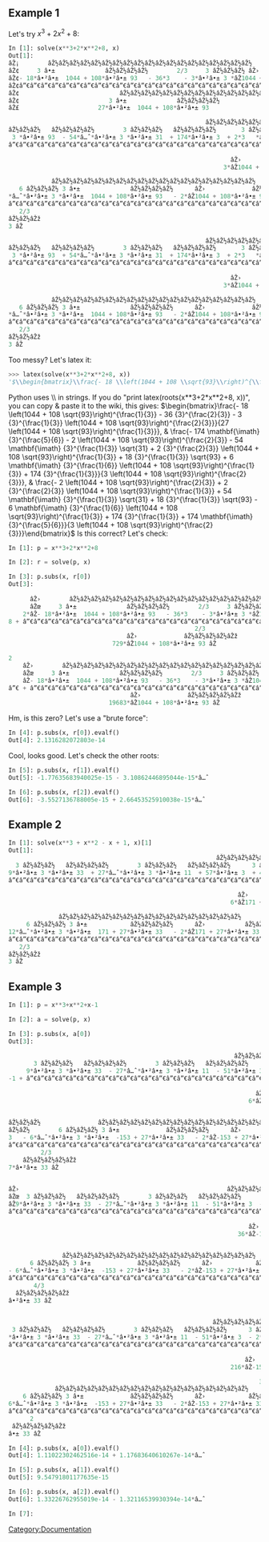 ==Example 1==

Let's try <math>x^3 + 2x^2 + 8</math>:
<source lang="python">
In [1]: solve(x**3+2*x**2+8, x)
Out[1]: 
âŽ¡        âŽ½âŽ½âŽ½âŽ½âŽ½âŽ½âŽ½âŽ½âŽ½âŽ½âŽ½âŽ½âŽ½âŽ½âŽ½âŽ½âŽ½âŽ½âŽ½                                        2/3       
âŽ¢     3 â•±              âŽ½âŽ½âŽ½âŽ½        2/3     3 âŽ½âŽ½âŽ½ âŽ›             âŽ½âŽ½âŽ½âŽ½âŽž        3 
âŽ¢- 18*â•²â•±  1044 + 108*â•²â•± 93   - 36*3    - 3*â•²â•± 3 *âŽ1044 + 108*â•²â•± 93 âŽ      18*â•²â•±
âŽ¢â”€â”€â”€â”€â”€â”€â”€â”€â”€â”€â”€â”€â”€â”€â”€â”€â”€â”€â”€â”€â”€â”€â”€â”€â”€â”€â”€â”€â”€â”€â”€â”€â”€â”€â”€â”€â”€â”€â”€â”€â”€â”€â”€â”€â”€â”€â”€â”€â”€â”€â”€â”€â”€â”€â”€â”€â”€â”€â”€â”€â”€â”€â”€â”€â”€â”€â”€â”€â”€â”€, â”€â”€â”€â”€â”€
âŽ¢                            âŽ½âŽ½âŽ½âŽ½âŽ½âŽ½âŽ½âŽ½âŽ½âŽ½âŽ½âŽ½âŽ½âŽ½âŽ½âŽ½âŽ½âŽ½âŽ½                              
âŽ¢                         3 â•±              âŽ½âŽ½âŽ½âŽ½                               
âŽ£                      27*â•²â•±  1044 + 108*â•²â•± 93                                

                                                       âŽ½âŽ½âŽ½âŽ½âŽ½âŽ½âŽ½âŽ½âŽ½âŽ½âŽ½âŽ½âŽ½âŽ½âŽ½âŽ½âŽ½âŽ½âŽ½    
âŽ½âŽ½âŽ½   âŽ½âŽ½âŽ½âŽ½        3 âŽ½âŽ½âŽ½   âŽ½âŽ½âŽ½âŽ½       3 âŽ½âŽ½âŽ½      2/3 3 â•±              âŽ½âŽ½âŽ½âŽ½     
 3 *â•²â•± 93  - 54*â…ˆ*â•²â•± 3 *â•²â•± 31  + 174*â•²â•± 3  + 2*3   *â•²â•±  1044 + 108*â•²â•± 93   + 6
â”€â”€â”€â”€â”€â”€â”€â”€â”€â”€â”€â”€â”€â”€â”€â”€â”€â”€â”€â”€â”€â”€â”€â”€â”€â”€â”€â”€â”€â”€â”€â”€â”€â”€â”€â”€â”€â”€â”€â”€â”€â”€â”€â”€â”€â”€â”€â”€â”€â”€â”€â”€â”€â”€â”€â”€â”€â”€â”€â”€â”€â”€â”€â”€â”€â”€â”€â”€â”€â”€â”€â”€â”€â”€â”€â”€â”€â”€
                                                                              
                                                              âŽ›             âŽ½âŽ½
                                                            3*âŽ1044 + 108*â•²â•± 9

            âŽ½âŽ½âŽ½âŽ½âŽ½âŽ½âŽ½âŽ½âŽ½âŽ½âŽ½âŽ½âŽ½âŽ½âŽ½âŽ½âŽ½âŽ½âŽ½                        2/3                    
   6 âŽ½âŽ½âŽ½ 3 â•±              âŽ½âŽ½âŽ½âŽ½      âŽ›             âŽ½âŽ½âŽ½âŽ½âŽž             5/6     3 
*â…ˆ*â•²â•± 3 *â•²â•±  1044 + 108*â•²â•± 93   - 2*âŽ1044 + 108*â•²â•± 93 âŽ     - 174*â…ˆ*3     18*â•²â•±
â”€â”€â”€â”€â”€â”€â”€â”€â”€â”€â”€â”€â”€â”€â”€â”€â”€â”€â”€â”€â”€â”€â”€â”€â”€â”€â”€â”€â”€â”€â”€â”€â”€â”€â”€â”€â”€â”€â”€â”€â”€â”€â”€â”€â”€â”€â”€â”€â”€â”€â”€â”€â”€â”€â”€â”€â”€â”€â”€â”€â”€â”€â”€â”€â”€â”€â”€â”€â”€â”€â”€, â”€â”€â”€â”€â”€
   2/3                                                                        
âŽ½âŽ½âŽž                                                                           
3 âŽ                                                                            

                                                       âŽ½âŽ½âŽ½âŽ½âŽ½âŽ½âŽ½âŽ½âŽ½âŽ½âŽ½âŽ½âŽ½âŽ½âŽ½âŽ½âŽ½âŽ½âŽ½    
âŽ½âŽ½âŽ½   âŽ½âŽ½âŽ½âŽ½        3 âŽ½âŽ½âŽ½   âŽ½âŽ½âŽ½âŽ½       3 âŽ½âŽ½âŽ½      2/3 3 â•±              âŽ½âŽ½âŽ½âŽ½     
 3 *â•²â•± 93  + 54*â…ˆ*â•²â•± 3 *â•²â•± 31  + 174*â•²â•± 3  + 2*3   *â•²â•±  1044 + 108*â•²â•± 93   - 6
â”€â”€â”€â”€â”€â”€â”€â”€â”€â”€â”€â”€â”€â”€â”€â”€â”€â”€â”€â”€â”€â”€â”€â”€â”€â”€â”€â”€â”€â”€â”€â”€â”€â”€â”€â”€â”€â”€â”€â”€â”€â”€â”€â”€â”€â”€â”€â”€â”€â”€â”€â”€â”€â”€â”€â”€â”€â”€â”€â”€â”€â”€â”€â”€â”€â”€â”€â”€â”€â”€â”€â”€â”€â”€â”€â”€â”€â”€
                                                                              
                                                              âŽ›             âŽ½âŽ½
                                                            3*âŽ1044 + 108*â•²â•± 9

            âŽ½âŽ½âŽ½âŽ½âŽ½âŽ½âŽ½âŽ½âŽ½âŽ½âŽ½âŽ½âŽ½âŽ½âŽ½âŽ½âŽ½âŽ½âŽ½                        2/3             âŽ¤
   6 âŽ½âŽ½âŽ½ 3 â•±              âŽ½âŽ½âŽ½âŽ½      âŽ›             âŽ½âŽ½âŽ½âŽ½âŽž             5/6âŽ¥
*â…ˆ*â•²â•± 3 *â•²â•±  1044 + 108*â•²â•± 93   - 2*âŽ1044 + 108*â•²â•± 93 âŽ     + 174*â…ˆ*3   âŽ¥
â”€â”€â”€â”€â”€â”€â”€â”€â”€â”€â”€â”€â”€â”€â”€â”€â”€â”€â”€â”€â”€â”€â”€â”€â”€â”€â”€â”€â”€â”€â”€â”€â”€â”€â”€â”€â”€â”€â”€â”€â”€â”€â”€â”€â”€â”€â”€â”€â”€â”€â”€â”€â”€â”€â”€â”€â”€â”€â”€â”€â”€â”€â”€â”€â”€â”€â”€â”€â”€â”€â”€âŽ¥
   2/3                                                                 âŽ¥
âŽ½âŽ½âŽž                                                                    âŽ¥
3 âŽ                                                                     âŽ¦
</source>
Too messy? Let's latex it:
<source lang="python">
>>> latex(solve(x**3+2*x**2+8, x))
'$\\begin{bmatrix}\\frac{- 18 \\left(1044 + 108 \\sqrt{93}\\right)^{\\frac{1}{3}} - 36 {3}^{\\frac{2}{3}} - 3 {3}^{\\frac{1}{3}} \\left(1044 + 108 \\sqrt{93}\\right)^{\\frac{2}{3}}}{27 \\left(1044 + 108 \\sqrt{93}\\right)^{\\frac{1}{3}}}, & \\frac{- 174 \\mathbf{\\imath} {3}^{\\frac{5}{6}} - 2 \\left(1044 + 108 \\sqrt{93}\\right)^{\\frac{2}{3}} - 54 \\mathbf{\\imath} {3}^{\\frac{1}{3}} \\sqrt{31} + 2 {3}^{\\frac{2}{3}} \\left(1044 + 108 \\sqrt{93}\\right)^{\\frac{1}{3}} + 18 {3}^{\\frac{1}{3}} \\sqrt{93} + 6 \\mathbf{\\imath} {3}^{\\frac{1}{6}} \\left(1044 + 108 \\sqrt{93}\\right)^{\\frac{1}{3}} + 174 {3}^{\\frac{1}{3}}}{3 \\left(1044 + 108 \\sqrt{93}\\right)^{\\frac{2}{3}}}, & \\frac{- 2 \\left(1044 + 108 \\sqrt{93}\\right)^{\\frac{2}{3}} + 2 {3}^{\\frac{2}{3}} \\left(1044 + 108 \\sqrt{93}\\right)^{\\frac{1}{3}} + 54 \\mathbf{\\imath} {3}^{\\frac{1}{3}} \\sqrt{31} + 18 {3}^{\\frac{1}{3}} \\sqrt{93} - 6 \\mathbf{\\imath} {3}^{\\frac{1}{6}} \\left(1044 + 108 \\sqrt{93}\\right)^{\\frac{1}{3}} + 174 {3}^{\\frac{1}{3}} + 174 \\mathbf{\\imath} {3}^{\\frac{5}{6}}}{3 \\left(1044 + 108 \\sqrt{93}\\right)^{\\frac{2}{3}}}\\end{bmatrix}$'
</source>
Python uses \\ in strings. If you do "print latex(roots(x**3+2*x**2+8, x))", you can copy & paste it to the wiki,
this gives:
<math>
\begin{bmatrix}\frac{- 18 \left(1044 + 108 \sqrt{93}\right)^{\frac{1}{3}} - 36 {3}^{\frac{2}{3}} - 3 {3}^{\frac{1}{3}} \left(1044 + 108 \sqrt{93}\right)^{\frac{2}{3}}}{27 \left(1044 + 108 \sqrt{93}\right)^{\frac{1}{3}}}, & \frac{- 174 \mathbf{\imath} {3}^{\frac{5}{6}} - 2 \left(1044 + 108 \sqrt{93}\right)^{\frac{2}{3}} - 54 \mathbf{\imath} {3}^{\frac{1}{3}} \sqrt{31} + 2 {3}^{\frac{2}{3}} \left(1044 + 108 \sqrt{93}\right)^{\frac{1}{3}} + 18 {3}^{\frac{1}{3}} \sqrt{93} + 6 \mathbf{\imath} {3}^{\frac{1}{6}} \left(1044 + 108 \sqrt{93}\right)^{\frac{1}{3}} + 174 {3}^{\frac{1}{3}}}{3 \left(1044 + 108 \sqrt{93}\right)^{\frac{2}{3}}}, & \frac{- 2 \left(1044 + 108 \sqrt{93}\right)^{\frac{2}{3}} + 2 {3}^{\frac{2}{3}} \left(1044 + 108 \sqrt{93}\right)^{\frac{1}{3}} + 54 \mathbf{\imath} {3}^{\frac{1}{3}} \sqrt{31} + 18 {3}^{\frac{1}{3}} \sqrt{93} - 6 \mathbf{\imath} {3}^{\frac{1}{6}} \left(1044 + 108 \sqrt{93}\right)^{\frac{1}{3}} + 174 {3}^{\frac{1}{3}} + 174 \mathbf{\imath} {3}^{\frac{5}{6}}}{3 \left(1044 + 108 \sqrt{93}\right)^{\frac{2}{3}}}\end{bmatrix}
</math>
Is this correct? Let's check:
<source lang="python">
In [1]: p = x**3+2*x**2+8

In [2]: r = solve(p, x)

In [3]: p.subs(x, r[0])
Out[3]: 
                                                                              
      âŽ›        âŽ½âŽ½âŽ½âŽ½âŽ½âŽ½âŽ½âŽ½âŽ½âŽ½âŽ½âŽ½âŽ½âŽ½âŽ½âŽ½âŽ½âŽ½âŽ½                                        2/3âŽž
      âŽœ     3 â•±              âŽ½âŽ½âŽ½âŽ½        2/3     3 âŽ½âŽ½âŽ½ âŽ›             âŽ½âŽ½âŽ½âŽ½âŽž   âŽŸ
    2*âŽ- 18*â•²â•±  1044 + 108*â•²â•± 93   - 36*3    - 3*â•²â•± 3 *âŽ1044 + 108*â•²â•± 93 âŽ    âŽ 
8 + â”€â”€â”€â”€â”€â”€â”€â”€â”€â”€â”€â”€â”€â”€â”€â”€â”€â”€â”€â”€â”€â”€â”€â”€â”€â”€â”€â”€â”€â”€â”€â”€â”€â”€â”€â”€â”€â”€â”€â”€â”€â”€â”€â”€â”€â”€â”€â”€â”€â”€â”€â”€â”€â”€â”€â”€â”€â”€â”€â”€â”€â”€â”€â”€â”€â”€â”€â”€â”€â”€â”€â”€â”€â”€
                                                    2/3                       
                                 âŽ›             âŽ½âŽ½âŽ½âŽ½âŽž                          
                             729*âŽ1044 + 108*â•²â•± 93 âŽ                           

2                                                                           3
    âŽ›        âŽ½âŽ½âŽ½âŽ½âŽ½âŽ½âŽ½âŽ½âŽ½âŽ½âŽ½âŽ½âŽ½âŽ½âŽ½âŽ½âŽ½âŽ½âŽ½                                        2/3âŽž 
    âŽœ     3 â•±              âŽ½âŽ½âŽ½âŽ½        2/3     3 âŽ½âŽ½âŽ½ âŽ›             âŽ½âŽ½âŽ½âŽ½âŽž   âŽŸ 
    âŽ- 18*â•²â•±  1044 + 108*â•²â•± 93   - 36*3    - 3*â•²â•± 3 *âŽ1044 + 108*â•²â•± 93 âŽ    âŽ  
â”€ + â”€â”€â”€â”€â”€â”€â”€â”€â”€â”€â”€â”€â”€â”€â”€â”€â”€â”€â”€â”€â”€â”€â”€â”€â”€â”€â”€â”€â”€â”€â”€â”€â”€â”€â”€â”€â”€â”€â”€â”€â”€â”€â”€â”€â”€â”€â”€â”€â”€â”€â”€â”€â”€â”€â”€â”€â”€â”€â”€â”€â”€â”€â”€â”€â”€â”€â”€â”€â”€â”€â”€â”€â”€
                                  âŽ›             âŽ½âŽ½âŽ½âŽ½âŽž                        
                            19683*âŽ1044 + 108*â•²â•± 93 âŽ                         
</source>
Hm, is this zero? Let's use a "brute force":
<source lang="python">
In [4]: p.subs(x, r[0]).evalf()
Out[4]: 2.1316282072803e-14
</source>
Cool, looks good. Let's check the other roots:
<source lang="python">
In [5]: p.subs(x, r[1]).evalf()
Out[5]: -1.77635683940025e-15 - 3.10862446895044e-15*â…ˆ

In [6]: p.subs(x, r[2]).evalf()
Out[6]: -3.5527136788005e-15 + 2.66453525910038e-15*â…ˆ
</source>

== Example 2 ==

<source lang="python">
In [1]: solve(x**3 + x**2 - x + 1, x)[1]
Out[1]: 
                                                          âŽ½âŽ½âŽ½âŽ½âŽ½âŽ½âŽ½âŽ½âŽ½âŽ½âŽ½âŽ½âŽ½âŽ½âŽ½âŽ½âŽ½   
  3 âŽ½âŽ½âŽ½   âŽ½âŽ½âŽ½âŽ½        3 âŽ½âŽ½âŽ½   âŽ½âŽ½âŽ½âŽ½      3 âŽ½âŽ½âŽ½      2/3 3 â•±            âŽ½âŽ½âŽ½âŽ½    
9*â•²â•± 3 *â•²â•± 33  + 27*â…ˆ*â•²â•± 3 *â•²â•± 11  + 57*â•²â•± 3  + 4*3   *â•²â•±  171 + 27*â•²â•± 33   - 
â”€â”€â”€â”€â”€â”€â”€â”€â”€â”€â”€â”€â”€â”€â”€â”€â”€â”€â”€â”€â”€â”€â”€â”€â”€â”€â”€â”€â”€â”€â”€â”€â”€â”€â”€â”€â”€â”€â”€â”€â”€â”€â”€â”€â”€â”€â”€â”€â”€â”€â”€â”€â”€â”€â”€â”€â”€â”€â”€â”€â”€â”€â”€â”€â”€â”€â”€â”€â”€â”€â”€â”€â”€â”€â”€â”€â”€â”€
                                                                              
                                                                âŽ›           âŽ½âŽ½
                                                              6*âŽ171 + 27*â•²â•± 3

              âŽ½âŽ½âŽ½âŽ½âŽ½âŽ½âŽ½âŽ½âŽ½âŽ½âŽ½âŽ½âŽ½âŽ½âŽ½âŽ½âŽ½                      2/3            
     6 âŽ½âŽ½âŽ½ 3 â•±            âŽ½âŽ½âŽ½âŽ½      âŽ›           âŽ½âŽ½âŽ½âŽ½âŽž            5/6
12*â…ˆ*â•²â•± 3 *â•²â•±  171 + 27*â•²â•± 33   - 2*âŽ171 + 27*â•²â•± 33 âŽ     + 57*â…ˆ*3   
â”€â”€â”€â”€â”€â”€â”€â”€â”€â”€â”€â”€â”€â”€â”€â”€â”€â”€â”€â”€â”€â”€â”€â”€â”€â”€â”€â”€â”€â”€â”€â”€â”€â”€â”€â”€â”€â”€â”€â”€â”€â”€â”€â”€â”€â”€â”€â”€â”€â”€â”€â”€â”€â”€â”€â”€â”€â”€â”€â”€â”€â”€â”€â”€â”€â”€â”€â”€
   2/3                                                              
âŽ½âŽ½âŽž                                                                 
3 âŽ                                                                  
</source>

== Example 3 ==

<source lang="python">
In [1]: p = x**3+x**2+x-1

In [2]: a = solve(p, x)

In [3]: p.subs(x, a[0])
Out[3]: 
                                                                              
                                                               âŽ½âŽ½âŽ½âŽ½âŽ½âŽ½âŽ½âŽ½âŽ½âŽ½âŽ½âŽ½âŽ½âŽ½âŽ½
       3 âŽ½âŽ½âŽ½   âŽ½âŽ½âŽ½âŽ½        3 âŽ½âŽ½âŽ½   âŽ½âŽ½âŽ½âŽ½      3 âŽ½âŽ½âŽ½      2/3 3 â•±             âŽ½âŽ½
     9*â•²â•± 3 *â•²â•± 33  - 27*â…ˆ*â•²â•± 3 *â•²â•± 11  - 51*â•²â•± 3  - 2*3   *â•²â•±  -153 + 27*â•²â•± 3
-1 + â”€â”€â”€â”€â”€â”€â”€â”€â”€â”€â”€â”€â”€â”€â”€â”€â”€â”€â”€â”€â”€â”€â”€â”€â”€â”€â”€â”€â”€â”€â”€â”€â”€â”€â”€â”€â”€â”€â”€â”€â”€â”€â”€â”€â”€â”€â”€â”€â”€â”€â”€â”€â”€â”€â”€â”€â”€â”€â”€â”€â”€â”€â”€â”€â”€â”€â”€â”€â”€â”€â”€â”€â”€
                                                                              
                                                                     âŽ›        
                                                                   6*âŽ-153 + 2

                                                                              
âŽ½âŽ½âŽ½                âŽ½âŽ½âŽ½âŽ½âŽ½âŽ½âŽ½âŽ½âŽ½âŽ½âŽ½âŽ½âŽ½âŽ½âŽ½âŽ½âŽ½âŽ½                       2/3               
âŽ½âŽ½        6 âŽ½âŽ½âŽ½ 3 â•±             âŽ½âŽ½âŽ½âŽ½      âŽ›            âŽ½âŽ½âŽ½âŽ½âŽž            5/6   
3   - 6*â…ˆ*â•²â•± 3 *â•²â•±  -153 + 27*â•²â•± 33   - 2*âŽ-153 + 27*â•²â•± 33 âŽ     + 51*â…ˆ*3      
â”€â”€â”€â”€â”€â”€â”€â”€â”€â”€â”€â”€â”€â”€â”€â”€â”€â”€â”€â”€â”€â”€â”€â”€â”€â”€â”€â”€â”€â”€â”€â”€â”€â”€â”€â”€â”€â”€â”€â”€â”€â”€â”€â”€â”€â”€â”€â”€â”€â”€â”€â”€â”€â”€â”€â”€â”€â”€â”€â”€â”€â”€â”€â”€â”€â”€â”€â”€â”€â”€â”€â”€â”€â”€â”€ + 
         2/3                                                                  
    âŽ½âŽ½âŽ½âŽ½âŽž                                                                     
7*â•²â•± 33 âŽ                                                                      

                                                                              
âŽ›                                                          âŽ½âŽ½âŽ½âŽ½âŽ½âŽ½âŽ½âŽ½âŽ½âŽ½âŽ½âŽ½âŽ½âŽ½âŽ½âŽ½âŽ½âŽ½ 
âŽœ  3 âŽ½âŽ½âŽ½   âŽ½âŽ½âŽ½âŽ½        3 âŽ½âŽ½âŽ½   âŽ½âŽ½âŽ½âŽ½      3 âŽ½âŽ½âŽ½      2/3 3 â•±             âŽ½âŽ½âŽ½âŽ½  
âŽ9*â•²â•± 3 *â•²â•± 33  - 27*â…ˆ*â•²â•± 3 *â•²â•± 11  - 51*â•²â•± 3  - 2*3   *â•²â•±  -153 + 27*â•²â•± 33   
â”€â”€â”€â”€â”€â”€â”€â”€â”€â”€â”€â”€â”€â”€â”€â”€â”€â”€â”€â”€â”€â”€â”€â”€â”€â”€â”€â”€â”€â”€â”€â”€â”€â”€â”€â”€â”€â”€â”€â”€â”€â”€â”€â”€â”€â”€â”€â”€â”€â”€â”€â”€â”€â”€â”€â”€â”€â”€â”€â”€â”€â”€â”€â”€â”€â”€â”€â”€â”€â”€â”€â”€â”€â”€â”€â”€â”€â”€
                                                                              
                                                                   âŽ›          
                                                                36*âŽ-153 + 27*

                                                                        2     
               âŽ½âŽ½âŽ½âŽ½âŽ½âŽ½âŽ½âŽ½âŽ½âŽ½âŽ½âŽ½âŽ½âŽ½âŽ½âŽ½âŽ½âŽ½                       2/3            âŽž    âŽ› 
      6 âŽ½âŽ½âŽ½ 3 â•±             âŽ½âŽ½âŽ½âŽ½      âŽ›            âŽ½âŽ½âŽ½âŽ½âŽž            5/6âŽŸ    âŽœ 
- 6*â…ˆ*â•²â•± 3 *â•²â•±  -153 + 27*â•²â•± 33   - 2*âŽ-153 + 27*â•²â•± 33 âŽ     + 51*â…ˆ*3   âŽ     âŽ9
â”€â”€â”€â”€â”€â”€â”€â”€â”€â”€â”€â”€â”€â”€â”€â”€â”€â”€â”€â”€â”€â”€â”€â”€â”€â”€â”€â”€â”€â”€â”€â”€â”€â”€â”€â”€â”€â”€â”€â”€â”€â”€â”€â”€â”€â”€â”€â”€â”€â”€â”€â”€â”€â”€â”€â”€â”€â”€â”€â”€â”€â”€â”€â”€â”€â”€â”€â”€â”€â”€â”€â”€â”€ + â”€â”€
       4/3                                                                    
  âŽ½âŽ½âŽ½âŽ½âŽž                                                                       
â•²â•± 33 âŽ                                                                        

                                                                              
                                                         âŽ½âŽ½âŽ½âŽ½âŽ½âŽ½âŽ½âŽ½âŽ½âŽ½âŽ½âŽ½âŽ½âŽ½âŽ½âŽ½âŽ½âŽ½   
 3 âŽ½âŽ½âŽ½   âŽ½âŽ½âŽ½âŽ½        3 âŽ½âŽ½âŽ½   âŽ½âŽ½âŽ½âŽ½      3 âŽ½âŽ½âŽ½      2/3 3 â•±             âŽ½âŽ½âŽ½âŽ½    
*â•²â•± 3 *â•²â•± 33  - 27*â…ˆ*â•²â•± 3 *â•²â•± 11  - 51*â•²â•± 3  - 2*3   *â•²â•±  -153 + 27*â•²â•± 33   - 
â”€â”€â”€â”€â”€â”€â”€â”€â”€â”€â”€â”€â”€â”€â”€â”€â”€â”€â”€â”€â”€â”€â”€â”€â”€â”€â”€â”€â”€â”€â”€â”€â”€â”€â”€â”€â”€â”€â”€â”€â”€â”€â”€â”€â”€â”€â”€â”€â”€â”€â”€â”€â”€â”€â”€â”€â”€â”€â”€â”€â”€â”€â”€â”€â”€â”€â”€â”€â”€â”€â”€â”€â”€â”€â”€â”€â”€â”€
                                                                              
                                                                  âŽ›           
                                                              216*âŽ-153 + 27*â•²

                                                                      3
             âŽ½âŽ½âŽ½âŽ½âŽ½âŽ½âŽ½âŽ½âŽ½âŽ½âŽ½âŽ½âŽ½âŽ½âŽ½âŽ½âŽ½âŽ½                       2/3            âŽž 
    6 âŽ½âŽ½âŽ½ 3 â•±             âŽ½âŽ½âŽ½âŽ½      âŽ›            âŽ½âŽ½âŽ½âŽ½âŽž            5/6âŽŸ 
6*â…ˆ*â•²â•± 3 *â•²â•±  -153 + 27*â•²â•± 33   - 2*âŽ-153 + 27*â•²â•± 33 âŽ     + 51*â…ˆ*3   âŽ  
â”€â”€â”€â”€â”€â”€â”€â”€â”€â”€â”€â”€â”€â”€â”€â”€â”€â”€â”€â”€â”€â”€â”€â”€â”€â”€â”€â”€â”€â”€â”€â”€â”€â”€â”€â”€â”€â”€â”€â”€â”€â”€â”€â”€â”€â”€â”€â”€â”€â”€â”€â”€â”€â”€â”€â”€â”€â”€â”€â”€â”€â”€â”€â”€â”€â”€â”€â”€â”€â”€â”€
      2                                                                
 âŽ½âŽ½âŽ½âŽ½âŽž                                                                 
â•± 33 âŽ                                                                  

In [4]: p.subs(x, a[0]).evalf()
Out[4]: 1.11022302462516e-14 + 1.17683640610267e-14*â…ˆ

In [5]: p.subs(x, a[1]).evalf()
Out[5]: 9.54791801177635e-15

In [6]: p.subs(x, a[2]).evalf()
Out[6]: 1.33226762955019e-14 - 1.32116539930394e-14*â…ˆ

In [7]:
</source>
[[Category:Documentation]]
